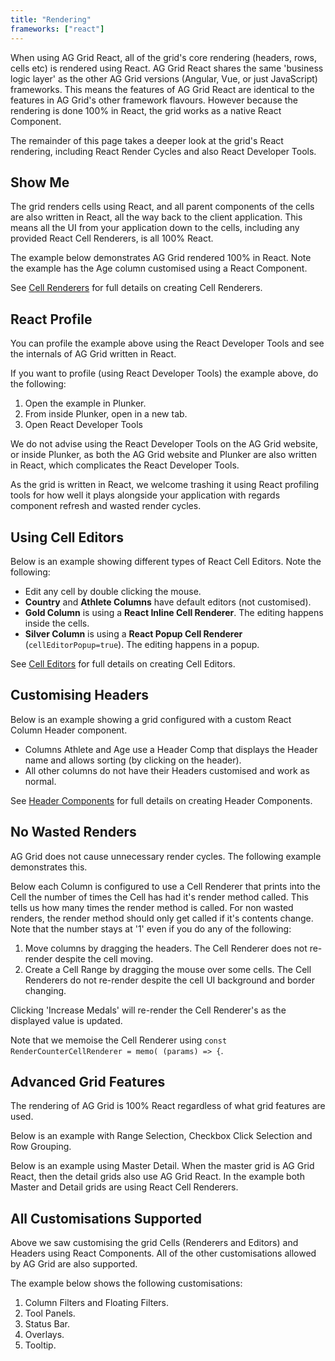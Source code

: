 ```yaml
---
title: "Rendering"
frameworks: ["react"]
---
```


<video-section id="oAQ5vavDupU" title="React Rendering" header="true">
When using AG Grid React, all of the grid's core rendering (headers, rows, cells etc) is rendered using React.
AG Grid React shares the same 'business logic layer' as the other AG Grid versions (Angular, Vue, or just JavaScript) frameworks. This means the features of AG Grid React are identical to the features in AG Grid's other framework flavours. However because the rendering is done 100% in React, the grid works as a native React Component.
</video-section>


The remainder of this page takes a deeper look at the grid's React rendering, including React Render Cycles and also React Developer Tools.

## Show Me

The grid renders cells using React, and all parent components of the cells are also written in React, all the way back to the client application. This means all the UI from your application down to the cells, including any provided React Cell Renderers, is all 100% React.

The example below demonstrates AG Grid rendered 100% in React. Note the example has the Age column customised using a React Component.

<GridExampleRunner title='React UI' name='react-ui' type='react' options=' { "enterprise": true, "showImportsDropdown": false }'></GridExampleRunner>

See [Cell Renderers](/component-cell-renderer/) for full details on creating Cell Renderers.

## React Profile

You can profile the example above using the React Developer Tools and see the internals of AG Grid written in React.

If you want to profile (using React Developer Tools) the example above, do the following:
1. Open the example in Plunker.
1. From inside Plunker, open in a new tab.
1. Open React Developer Tools

<note>
We do not advise using the React Developer Tools on the AG Grid website, or inside Plunker, as both the AG Grid website and Plunker are also written in React, which complicates the React Developer Tools.
</note>

As the grid is written in React, we welcome trashing it using React profiling tools for how well it plays alongside your application with regards component refresh and wasted render cycles.

<image-caption src="reactui/resources/react-dev-tools.png" alt="React Developer Tools" maxWidth="90%" constrained="true" centered="true"></image-caption>

## Using Cell Editors

Below is an example showing different types of React Cell Editors. Note the following:

* Edit any cell by double clicking the mouse.
* **Country** and **Athlete Columns** have default editors (not customised).
* **Gold Column** is using a **React Inline Cell Renderer**. The editing happens inside the cells.
* **Silver Column** is using a **React Popup Cell Renderer** (`cellEditorPopup=true`). The editing happens in a popup.

<GridExampleRunner title='React UI Editors' name='editors' type='react' options=' { "enterprise": true, "showImportsDropdown": false }'></GridExampleRunner>

See [Cell Editors](/component-cell-editor/) for full details on creating Cell Editors.


## Customising Headers

Below is an example showing a grid configured with a custom React Column Header component.

* Columns Athlete and Age use a Header Comp that displays the Header name and allows sorting (by clicking on the header).
* All other columns do not have their Headers customised and work as normal.


<GridExampleRunner title='React UI Headers' name='headers' type='react' options=' { "showImportsDropdown": false }'></GridExampleRunner>

See [Header Components](/component-header/) for full details on creating Header Components.

## No Wasted Renders

AG Grid does not cause unnecessary render cycles. The following example demonstrates this.

Below each Column is configured to use a Cell Renderer that prints into the Cell the number of times the Cell has had it's render method called. This tells us how many times the render method is called. For non wasted renders, the render method should only get called if it's contents change. Note that the number stays at '1' even if you do any of the following:
1. Move columns by dragging the headers. The Cell Renderer does not re-render despite the cell moving.
1. Create a Cell Range by dragging the mouse over some cells. The Cell Renderers do not re-render despite the cell UI background and border changing.

Clicking 'Increase Medals' will re-render the Cell Renderer's as the displayed value is updated.

Note that we memoise the Cell Renderer using `const RenderCounterCellRenderer = memo( (params) => {`.

<GridExampleRunner title='React UI Render Cycles' name='no-wasted-render' type='react' options=' { "enterprise": true, "showImportsDropdown": false }'></GridExampleRunner>

## Advanced Grid Features

The rendering of AG Grid is 100% React regardless of what grid features are used.

Below is an example with Range Selection, Checkbox Click Selection and Row Grouping.

<GridExampleRunner title='React UI Advanced Features' name='advanced-features' type='react' options=' { "enterprise": true, "showImportsDropdown": false }'></GridExampleRunner>

Below is an example using Master Detail. When the master grid is AG Grid React, then the detail grids also use AG Grid React. In the example both Master and Detail grids are using React Cell Renderers.

<GridExampleRunner title='React UI Master Detail' name='master-detail' type='react' options=' { "enterprise": true, "showImportsDropdown": false }'></GridExampleRunner>

## All Customisations Supported

Above we saw customising the grid Cells (Renderers and Editors) and Headers using React Components.
All of the other customisations allowed by AG Grid are also supported.

The example below shows the following customisations:
1. Column Filters and Floating Filters.
1. Tool Panels.
1. Status Bar.
1. Overlays.
1. Tooltip.

<GridExampleRunner title='React UI All Customisations' name='all-customisations' type='react' options=' { "enterprise": true, "showImportsDropdown": false }'></GridExampleRunner>
